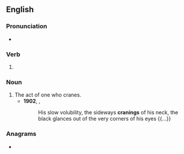 ==English==

===Pronunciation===
* {{IPA|en|/ˈkɹeɪnɪŋ/}}

===Verb===
{{head|en|verb form}}

# {{present participle of|en|crane|nocat=1}}

===Noun===
{{en-noun}}

# The act of one who cranes.
#* '''1902''', {{w|Joseph Conrad}}, ''{{w|The End of the Tether}}''
#*: His slow volubility, the sideways '''cranings''' of his neck, the black glances out of the very corners of his eyes {{...}}

===Anagrams===
* {{anagrams|en|a=acginnr|narcing}}